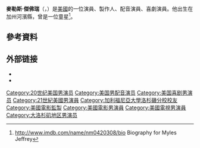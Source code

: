 {{Infobox person
| name         = Myles Jeffrey
| image        = Replace_this_image_male.svg
| image_size   = 200px
| caption      =
| birth_name    = Myles David Jeffrey
| birth_date    = {{birth date and age|1990|10|5}}
| birth_place   = [[美國|美國]][[河濱縣|河濱縣]]
| death_date    =
| death_place   =
| death_cause   =
| body_discovered   =
| resting_place      =
| othername     = Myles David Jeffrey
| occupation   = 演員，製作人，配音演員，喜劇演員
| years_active  = 1995—現在
| spouse        =
| domestic_partner    =
| children    =
| parents   =
| website   = https://web.archive.org/web/20050429024550/http://www.mylesjeffrey.com/
| signature    =
}}
'''麥勒斯·傑佛瑞'''（{{lang-en|Myles David Jeffrey}}，{{bd|1990年|10月5日||}}）是[[美國|美國]]的一位演員、製作人、配音演員、喜劇演員。他出生在加州河濱縣，曾是一位童星<ref name="Biography">http://www.imdb.com/name/nm0420308/bio {{Wayback|url=http://www.imdb.com/name/nm0420308/bio |date=20160316103027 }} Biography for Myles Jeffrey</ref>。

==參考資料==
{{Reflist}}

== 外部链接==
* {{Official website|http://www.mylesjeffrey.com/}}
* {{IMDb name|0420308}}

{{Authority control}}

{{DEFAULTSORT:Jeffrey, Myles}}
[[Category:20世纪美国男演员|Category:20世纪美国男演员]]
[[Category:美国男配音演员|Category:美国男配音演员]]
[[Category:美国喜剧男演员|Category:美国喜剧男演员]]
[[Category:21世紀美國男演員|Category:21世紀美國男演員]]
[[Category:加利福尼亞大學洛杉磯分校校友|Category:加利福尼亞大學洛杉磯分校校友]]
[[Category:美國電影監製|Category:美國電影監製]]
[[Category:美國電影男演員|Category:美國電影男演員]]
[[Category:美國電視男演員|Category:美國電視男演員]]
[[Category:大洛杉矶地区男演员|Category:大洛杉矶地区男演员]]